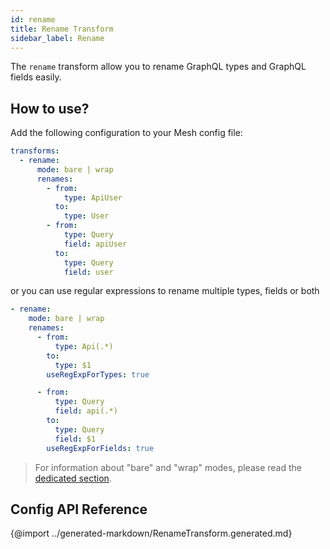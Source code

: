 ```yaml
---
id: rename
title: Rename Transform
sidebar_label: Rename
---
```


The `rename` transform allow you to rename GraphQL types and GraphQL fields easily.

<PackageInstall packages="@graphql-mesh/transform-rename" />

## How to use?

Add the following configuration to your Mesh config file:

```yml
transforms:
  - rename:
      mode: bare | wrap
      renames:
        - from:
            type: ApiUser
          to:
            type: User
        - from:
            type: Query
            field: apiUser
          to:
            type: Query
            field: user
```

or you can use regular expressions to rename multiple types, fields or both

```yml
- rename:
    mode: bare | wrap
    renames:
      - from:
          type: Api(.*)
        to:
          type: $1
        useRegExpForTypes: true

      - from:
          type: Query
          field: api(.*)
        to:
          type: Query
          field: $1
        useRegExpForFields: true
```

> For information about "bare" and "wrap" modes, please read the [dedicated section](/docs/transforms/transforms-introduction#two-different-modes).

## Config API Reference

{@import ../generated-markdown/RenameTransform.generated.md}
